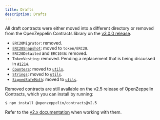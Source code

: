 ```yaml
---
title: Drafts
description: Drafts
---
```


All draft contracts were either moved into a different directory or removed from the OpenZeppelin Contracts library on the [v3.0.0 release](https://forum.openzeppelin.com/t/openzeppelin-contracts-v3-0-beta-release/2256).

* `ERC20Migrator`: removed.
* [`ERC20Snapshot`](contracts/v5.x/api/token/ERC20.mdx#ERC20Snapshot): moved to `token/ERC20`.
* `ERC20Detailed` and `ERC1046`: removed.
* `TokenVesting`: removed. Pending a replacement that is being discussed in [`#1214`](https://github.com/OpenZeppelin/openzeppelin-contracts/issues/1214).
* [`Counters`](contracts/v5.x/api/utils.mdx#Counters): moved to [`utils`](contracts/v5.x/api/utils.mdx).
* [`Strings`](contracts/v5.x/api/utils.mdx#Strings): moved to [`utils`](contracts/v5.x/api/utils.mdx).
* [`SignedSafeMath`](contracts/v5.x/api/utils.mdx#SignedSafeMath): moved to [`utils`](contracts/v5.x/api/utils.mdx).

Removed contracts are still available on the v2.5 release of OpenZeppelin Contracts, which you can install by running:

```console
$ npm install @openzeppelin/contracts@v2.5
```

Refer to the [v2.x documentation](2.x@contracts:api:drafts.mdx) when working with them.

